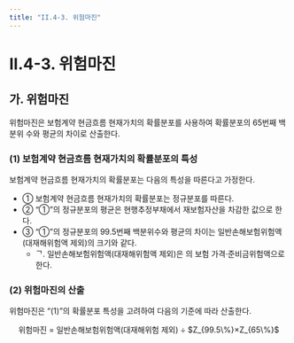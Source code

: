 ```yaml
---
title: "II.4-3. 위험마진"
---
```


# II.4-3. 위험마진
## 가. 위험마진
위험마진은 보험계약 현금흐름 현재가치의 확률분포를 사용하여 확률분포의 65번째 백분위 수와 평균의 차이로 산출한다.

### (1) 보험계약 현금흐름 현재가치의 확률분포의 특성
보험계약 현금흐름 현재가치의 확률분포는 다음의 특성을 따른다고 가정한다.
- ① 보험계약 현금흐름 현재가치의 확률분포는 정규분포를 따른다.
- ② “①”의 정규분포의 평균은 현행추정부채에서 재보험자산을 차감한 값으로 한다.
- ③ “①”의 정규분포의 99.5번째 백분위수와 평균의 차이는 일반손해보험위험액(대재해위험액 제외)의 크기와 같다.
  - ᄀ. 일반손해보험위험액(대재해위험액 제외)은 <OverlayDemo id="4_3-2"/>의 보험 가격·준비금위험액으로 한다.

### (2) 위험마진의 산출
위험마진은 “(1)”의 확률분포 특성을 고려하여 다음의 기준에 따라 산출한다.

<Callout severity ="success" >
<center>위험마진 = 일반손해보험위험액(대재해위험 제외) ÷ $Z_{99.5\%}×Z_{65\%}$</center>
</Callout>

